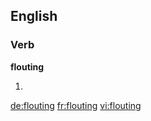 ==English==

===Verb===
'''flouting'''

# {{present participle of|[[flout]]}}

[[de:flouting]]
[[fr:flouting]]
[[vi:flouting]]
